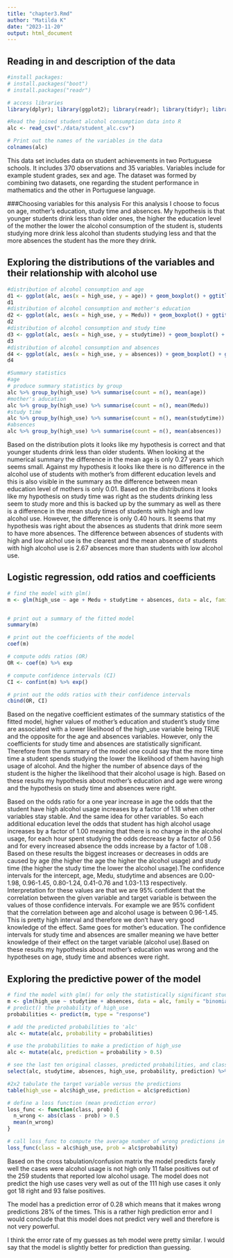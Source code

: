 ```yaml
---
title: "chapter3.Rmd"
author: "Matilda K"
date: "2023-11-20"
output: html_document
---
```

## Reading in and description of the data
```r

#install packages:
# install.packages("boot")
# install.packages("readr")

# access libraries
library(dplyr); library(ggplot2); library(readr); library(tidyr); library(boot)

#Read the joined student alcohol consumption data into R
alc <- read_csv("./data/student_alc.csv")

# Print out the names of the variables in the data 
colnames(alc)
```
This data set includes data on student achievements in two Portuguese schools. It includes 370 observations and 35 variables. Variables include for example student grades, sex and age. The dataset was formed by combining two datasets, one regarding the student performance in mathematics and the other in Portuguese language.

###Choosing variables for this analysis
For this analysis I choose to focus on age, mother's education, study time and absences. My hypothesis is that younger students drink less than older ones, the higher the education level of the mother the lower the alcohol consumption of the student is, students studying more drink less alcohol than students studying less and that the more absences the student has the more they drink.


## Exploring the distributions of the variables and their relationship with alcohol use

```r
#distribution of alcohol consumption and age
d1 <- ggplot(alc, aes(x = high_use, y = age)) + geom_boxplot() + ggtitle("Age and alcohol consumption")
d1
#distribution of alcohol consumption and mother's education
d2 <- ggplot(alc, aes(x = high_use, y = Medu)) + geom_boxplot() + ggtitle("Mother's education and student alcohol consumption")
d2
#distribution of alcohol consumption and study time
d3 <- ggplot(alc, aes(x = high_use, y = studytime)) + geom_boxplot() + ggtitle("Studytime and alcohol consumption")
d3
#distribution of alcohol consumption and absences
d4 <- ggplot(alc, aes(x = high_use, y = absences)) + geom_boxplot() + ggtitle("Absences and alcohol consumption")
d4

#Summary statistics
#age
# produce summary statistics by group
alc %>% group_by(high_use) %>% summarise(count = n(), mean(age))
#mother's aducation
alc %>% group_by(high_use) %>% summarise(count = n(), mean(Medu))
#study time
alc %>% group_by(high_use) %>% summarise(count = n(), mean(studytime))
#absences
alc %>% group_by(high_use) %>% summarise(count = n(), mean(absences))
```

Based on the distribution plots it looks like my hypothesis is correct and that younger students drink less than older students. When looking at the numerical summary the difference in the mean age is only 0.27 years which seems small. Against my hypothesis it looks like there is no difference in the  alcohol use of students with mother's from different education levels and this is also visible in the summary as the difference between mean education level of mothers is only 0.01. Based on the distributions it looks like my hypothesis on study time was right as the students drinking less seem to study more and this is backed up by the summary as well as there is a difference in the mean study times of students with high and low alcohol use. However, the difference is only 0.40 hours. It seems that my hypothesis was right about the absences as students that drink more seem to have more absences. The difference between absences of students with high and low alchol use is the clearest and the mean absence of students with high alcohol use is 2.67 absences more than students with low alcohol use.

## Logistic regression, odd ratios and coefficients
```r

# find the model with glm()
m <- glm(high_use ~ age + Medu + studytime + absences, data = alc, family = "binomial")


# print out a summary of the fitted model
summary(m)

# print out the coefficients of the model
coef(m)

# compute odds ratios (OR)
OR <- coef(m) %>% exp

# compute confidence intervals (CI)
CI <- confint(m) %>% exp()

# print out the odds ratios with their confidence intervals
cbind(OR, CI)
```

Based on the negative coefficient estimates of the summary statistics of the fitted model, higher values of mother's education and student's study time are associated with a lower likelihood of the high_use variable being TRUE and the opposite  for the age and absences variables. However, only the coefficients for study time and absences are statistically significant. Therefore from the summary of the model one could say that the more time time a student spends studying the lower the likelihood of them having high usage of alcohol. And the higher the number of absence days of the student is the higher the likelihood that their alcohol usage is high. Based on these results my hypothesis about mother's education and age were wrong and the hypothesis on study time and absences were right.

Based on the odds ratio for a one year increase in age the odds that the student have high alcohol usage increases by a factor of 1.18 when other variables stay stable. And the same idea for other variables. So each additional education level the odds that student has high alcohol usage increases by a factor of 1.00 meaning that there is no change in the alcohol usage, for each hour spent studying the odds decrease by a factor of 0.56 and for every increased absence the odds increase by a factor of 1.08 . Based on these results the biggest increases or decreases in odds are caused by age (the higher the age the higher the alcohol usage) and study time (the higher the study time the lower the alcohol usage).The confidence intervals for the intercept, age, Medu, studytime and absences are 0.00-1.98, 0.96-1.45, 0.80-1.24, 0.41-0.76 and 1.03-1.13 respectively. Interpretation for these values are that we are 95% confident that the correlation between the given variable and target variable is between the values of those confidence intervals. For example we are 95% confident that the correlation between age and alcohol usage is between 0.96-1.45. This is pretty high interval and therefore we don't have very good knowledge of the effect. Same goes for mother's education. The confidence intervals for study time and absences are smaller meaning we have better knowledge of their effect on the target variable (alcohol use).Based on these results my hypothesis about mother's education was wrong and the hypotheses on age, study time and absences were right.

## Exploring the predictive power of the model
```r
# find the model with glm() for only the statistically significant study time and absences
m <- glm(high_use ~ studytime + absences, data = alc, family = "binomial")
# predict() the probability of high_use
probabilities <- predict(m, type = "response")

# add the predicted probabilities to 'alc'
alc <- mutate(alc, probability = probabilities)

# use the probabilities to make a prediction of high_use
alc <- mutate(alc, prediction = probability > 0.5)

# see the last ten original classes, predicted probabilities, and class predictions
select(alc, studytime, absences, high_use, probability, prediction) %>% tail(10)

#2x2 tabulate the target variable versus the predictions
table(high_use = alc$high_use, prediction = alc$prediction)

# define a loss function (mean prediction error)
loss_func <- function(class, prob) {
  n_wrong <- abs(class - prob) > 0.5
  mean(n_wrong)
}

# call loss_func to compute the average number of wrong predictions in the (training) data
loss_func(class = alc$high_use, prob = alc$probability)
```
Based on the cross tabulation/confusion matrix the model predicts farely well the cases were alcohol usage is not high only 11 false positives out of the 259 students that reported low alcohol usage. The model does not predict the high use cases very well as out of the 111 high use cases it only got 18 right and 93 false positives.

The model has a prediction error of 0.28 which means that it makes wrong predictions 28% of the times. This is a rather high prediction error and I would conclude that this model does not predict very well and therefore is not very powerful. 

I think the error rate of my guesses as teh model were pretty similar. I would say that the model is slightly better for prediction than guessing.